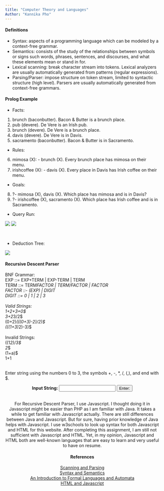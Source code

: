---
title: "Computer Theory and Languages"
Author: "Kannika Pho"
---

#### Definitions

- Syntax: aspects of a programming language which can be modeled by a context-free grammar.
- Semantics: consists of the study of the relationships between symbols or signs such words, phrases, sentences, and discourses, and what these elements mean or stand in for.
- Lexical scanning: break character stream into tokens. Lexical analyzers are usually automatically generated from patterns (regular expressions).
- Parsing/Parser: impose structure on token stream, limited to syntactic structure (high level). Parsers are usually automatically generated from context-free grammars.

#### Prolog Example
- Facts:
(1) brunch (baconbutter).
Bacon & Butter is a brunch place.
(2) pub (devere).
De Vere is an Irish pub.
(3) brunch (devere).
De Vere is a brunch place.
(4) davis (devere).
De Vere is in Davis.
(5) sacramento (baconbutter).
Bacon & Butter is in Sacramento.

- Rules:
(6) mimosa (X): - brunch (X).
Every brunch place has mimosa on their menu.
(7) irishcoffee (X): - davis (X).
Every place in Davis has Irish coffee on their menu.

- Goals:
(8) ?- mimosa (X), davis (X).
Which place has mimosa and is in Davis?
(9) ?- irishcoffee (X), sacramento (X).
Which place has Irish coffee and is in Sacramento.

- Query Run:

![](C:/Users/kanni/OneDrive/Documents/Kan-nnika.github.io/images/testrun.JPG)
![](C:/Users/kanni/OneDrive/Documents/Kan-nnika.github.io/images/nteractive.JPG)

<br>

- Deduction Tree:

![](C:/Users/kanni/OneDrive/Documents/Kan-nnika.github.io/images/tree.JPG)

#### Recursive Descent Parser
BNF Grammar:           <br>
EXP ::= EXP+TERM | EXP-TERM | TERM <br>
TERM ::= TERM*FACTOR | TERM/FACTOR | FACTOR <br>
FACTOR ::- (EXP) | DIGIT <br>
DIGIT ::= 0 | 1 | 2 | 3 <br><br>
Valid Strings:         <br>
1+2+3+0$               <br>
3+2*3/2$               <br>
(0+2)*(((0+3)-2)/2)$   <br>
(((1+3)*2)-3)$         <br><br>
Invalid Strings:        <br>
((1*2)/3$             <br>
2*$                   <br>
(1+a)$                  <br>
1+1                   <br><br>

Enter string using the numbers 0 to 3, the symbols +, -, *, /, (,), and end with $.

<center><b> Input String: </b><input id = "inputString"> </input>
<button id = "num" > Enter: </button> 
<b><div id = "parser"> </div></b>
<script> 
var inputString;
var parser;
var output;
var pointer;

function exp() 
{
    term()
    while (inputString.charAt(pointer) == "+" || inputString.charAt(pointer) == "-") 
    {
        if (inputString.charAt(pointer) == "+") 
        {
            match("+");
            term();
        } else if (inputString.charAt(pointer) == "-") 
        {
            match("-");
            term();
        } else parser = true;
    }
}

function term() 
{
    factor();
    while (inputString.charAt(pointer) == "*" || inputString.charAt(pointer) == "/") 
    {
        if (inputString.charAt(pointer) == "*") 
        {
            match("*");
            factor();
        } else if (inputString.charAt(pointer) == "/") 
        {
            match("/");
            factor();
        }
    }
}

function factor() 
{
    if (inputString.charAt(pointer) == "(") 
    {
        match("(");
        exp();
        match(")");
    } else digit();
}

function check() 
{
    parser = true;
    console.log("Invalid");
}

function match(x) 
{
    if(inputString.charAt(pointer) == x) pointer++;
    else check();
}

function digit() {
    if (inputString.charAt(pointer) == "0") match("0");
    else if (inputString.charAt(pointer) == "1") match("1");
    else if (inputString.charAt(pointer) == "2") match("2");
    else if (inputString.charAt(pointer) == "3") match("3");
    else
    {
        console.log(inputString.charAt(pointer));
        check();
    }
}

function outputNoti()
{
    if(stringOut === false) document.getElementById('parser').innerHTML= inputString.bold() + ' is INVALID';
    else if (stringOut === true) document.getElementById('parser').innerHTML= inputString.bold() + ' is VALID';  
}

function parser() 
{
    parser = false;
    pointer = 0;
    inputString = document.getElementById('inputString').value;
    exp();
    match('$');
    if (!parser) stringOut = true;
    else stringOut = false;
    outputNoti();
}
document.getElementById("num").addEventListener("click", parser, false);
</script>
<br>
For Recursive Descent Parser, I use Javascript. I thought doing it in Javascript might be easier than PHP as I am familiar with Java. It takes a while to get familiar with Javascript actually. There are still differences between Java and Javascript. But for sure, having prior knowledge of Java helps with Javascript. I use w3schools to look up syntax for both Javascript and HTML for this website. After completing this assignment, I am still not sufficient with Javascript and HTML. Yet, in my opinion, Javascript and HTML both are well-known languages that are easy to learn and very useful to have on resume.

#### References
[Scanning and Parsing](http://www.cs.colostate.edu/~mstrout/CS553Fall06/slides/lecture02a-scanparse.pdf) <br>
[Syntax and Semantics](https://linguistics.utah.edu/syntaxsemantics.php) <br>
[An Introduction to Formal Languages and Automata](http://almuhammadi.com/sultan/books/Linz.5ed.pdf) <br>
[HTML and Javascript](https://www.w3schools.com/) 

<br><br><br><br>
